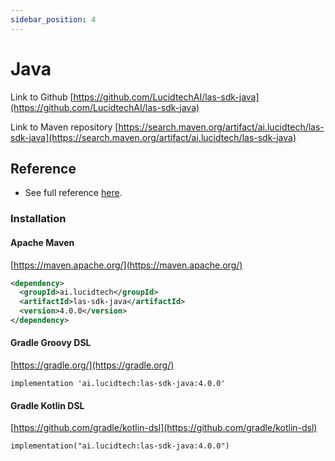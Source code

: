 ```yaml
---
sidebar_position: 4
---
```


# Java

Link to Github
[https://github.com/LucidtechAI/las-sdk-java](https://github.com/LucidtechAI/las-sdk-java)

Link to Maven repository
[https://search.maven.org/artifact/ai.lucidtech/las-sdk-java](https://search.maven.org/artifact/ai.lucidtech/las-sdk-java)

## Reference

- See full reference <a href="/static/java-docs/index.html" target="_blank">here</a>.

### Installation

#### Apache Maven

[https://maven.apache.org/](https://maven.apache.org/)

```xml
<dependency>
  <groupId>ai.lucidtech</groupId>
  <artifactId>las-sdk-java</artifactId>
  <version>4.0.0</version>
</dependency>
```

#### Gradle Groovy DSL

[https://gradle.org/](https://gradle.org/)

```
implementation 'ai.lucidtech:las-sdk-java:4.0.0'
```

#### Gradle Kotlin DSL

[https://github.com/gradle/kotlin-dsl](https://github.com/gradle/kotlin-dsl)

```
implementation("ai.lucidtech:las-sdk-java:4.0.0")
```

